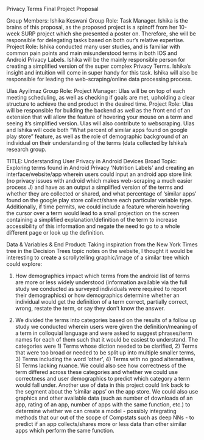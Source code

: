 Privacy Terms Final Project Proposal

Group Members:
Ishika Keswani
Group Role: Task Manager. Ishika is the brains of this proposal, as the proposed project is a spinoff from her 10-week SURP project which she presented a poster on. Therefore, she will be responsible for delegating tasks based on both our’s relative expertise.
Project Role: Ishika conducted many user studies, and is familiar with common pain points and main misunderstood terms in both IOS and Android Privacy Labels. Ishika will be the mainly responsible person for creating a simplified version of the super complex Privacy Terms. Ishika’s insight and intuition will come in super handy for this task. Ishika will also be responsible for leading the web-scraping/online data processing process.

Ulas Ayyilmaz
Group Role: Project Manager: Ulas will be on top of each meeting scheduling, as well as checking if goals are met, upholding a clear structure to achieve the end product in the desired time.
Project Role: Ulas will be responsible for building the backend as well as the front end of an extension that will allow the feature of hovering your mouse on a term and seeing it’s simplified version. Ulas will also contribute to webscraping.
Ulas and Ishika will code both “What percent of similar apps found on google play store” feature, as well as the role of demographic background of an individual on their understanding of the terms (data collected by Ishika’s research group.

TITLE: Understanding User Privacy in Android Devices
Broad Topic: Exploring terms found in Android Privacy ‘Nutrition Labels’ and creating an interface/website/app wherein users could input an android app store link (no privacy issues with android which makes web-scraping a much easier process J) and have as an output a simplified version of the terms and whether they are collected or shared, and what percentage of ‘similar apps’ found on the google play store collect/share each particular variable type. Additionally, if time permits, we could include a feature wherein hovering the cursor over a term would lead to a small projection on the screen containing a simplified explanation/definition of the term to increase accessibility of this information and negate the need to go to a whole different page or look up the definition.

Data & Variables & End Product: Taking inspiration from the New York Times tree in the Decision Trees topic notes on the website, I thought it would be interesting to create a scrollytelling graphic/image of a similar tree which could explore:

1. How demographics impact which terms from the android list of terms are more or
less widely understood (information available via the full study we conducted as surveyed individuals were required to report their demographics) or how demographics determine whether an individual would get the definition of a term correct, partially correct, wrong, restate the term, or say they don’t know the answer.

2. We divided the terms into categories based on the results of a follow up study we conducted wherein users were given the definition/meaning of a term in colloquial language and were asked to suggest phrases/term names for each of them such that it would be easiest to understand. The categories were 1) Terms whose diction needed to be clarified, 2) Terms that were too broad or needed to be split up into multiple smaller terms, 3) Terms including the word ‘other’, 4) Terms with no good alternatives, 5) Terms lacking nuance. We could also see how correctness of the term differed across these categories and whether we could use correctness and user demographics to predict which category a term would fall under.
Another use of data in this project could link back to the segment about the ‘similar apps’ on the app store. We could also use graphics and other available data (such as number of downloads of an app, rating of an app, number of apps with the same function, etc.) to determine whether we can create a model - possibly integrating methods that our out of the scope of Compstats such as deep NNs - to predict if an app collects/shares more or less data than other similar apps which perform the same function.